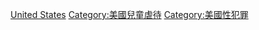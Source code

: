 [[Category:各國兒童性虐待|United States]]
[[Category:美國兒童虐待|Category:美國兒童虐待]]
[[Category:美國性犯罪|Category:美國性犯罪]]